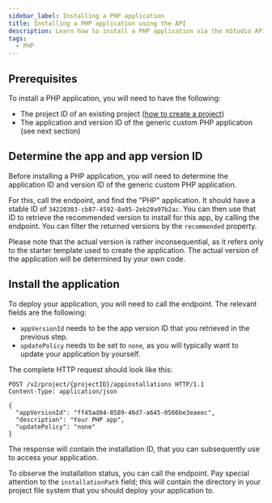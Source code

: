 ```yaml
---
sidebar_label: Installing a PHP application
title: Installing a PHP application using the API
description: Learn how to install a PHP application via the mStudio API
tags:
  - PHP
---
```



## Prerequisites

To install a PHP application, you will need to have the following:

- The project ID of an existing project ([how to create a project](../create-project))
- The application and version ID of the generic custom PHP application (see next section)

## Determine the app and app version ID

Before installing a PHP application, you will need to determine the application ID and version ID of the generic custom PHP application.

For this, call the <OperationLink operation="app-list-apps" /> endpoint, and find the "PHP" application. It should have a stable ID of `34220303-cb87-4592-8a95-2eb20a97b2ac`. You can then use that ID to retrieve the recommended version to install for this app, by calling the <OperationLink operation="app-list-appversions" /> endpoint. You can filter the returned versions by the `recommended` property.

Please note that the actual version is rather inconsequential, as it refers only to the starter template used to create the application. The actual version of the application will be determined by your own code.

## Install the application

To deploy your application, you will need to call the <OperationLink operation="app-request-appinstallation" /> endpoint. The relevant fields are the following:

- `appVersionId` needs to be the app version ID that you retrieved in the previous step.
- `updatePolicy` needs to be set to `none`, as you will typically want to update your application by yourself.

The complete HTTP request should look like this:

```http request
POST /v2/project/{projectID}/appinstallations HTTP/1.1
Content-Type: application/json

{
  "appVersionId": "ff45ad04-8589-46d7-a645-0566be3eaeec",
  "description": "Your PHP app",
  "updatePolicy": "none"
}
```

The response will contain the installation ID, that you can subsequently use to access your application.

<OperationHint tag="App" operation="app-request-appinstallation" />

To observe the installation status, you can call the <OperationLink operation="app-get-appinstallation" /> endpoint. Pay special attention to the `installationPath` field; this will contain the directory in your project file system that you should deploy your application to.
